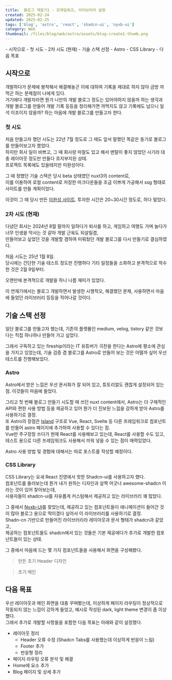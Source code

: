 ```yaml
---  
title:  블로그 개발기1 - 프레임워크, 라이브러리 설정  
created: 2025-02-24  
updated: 2025-02-25  
tags: ['blog', 'astro', 'react', 'shadcn-ui', 'nyxb-ui']  
category: Web  
thumbnail: /files/blog/web/astro/assets/blog-create1-thumb.png  
---  
```

  
  
<TableOfContents server:defer>  
- 시작으로  
  - 첫 시도  
  - 2차 시도 (현재)  
- 기술 스택 선정  
  - Astro  
  - CSS Library  
- 다음 목표  
</TableOfContents>  
  
  
<ImageLoader src="/files/blog/web/astro/assets/blog-create1-thumb.png" alt="blog-create1-thumb" />  
  
## 시작으로  
  
개발하다가 문제에 봉착해서 해결해놓곤 이에 대하여 기록을 제대로 하지 않아 금방 까먹곤 하는 문제점이 나에게 있다.  
거기에다 개발자라면 뭔가 나만의 개발 블로그 정도는 있어야하지 않을까 하는 생각과  
개발 블로그를 만들어 개발 기록 등등을 정리해가면 까먹지도 않고 기록에도 남으니 일석 이조이지 않을까? 하는 마음에 개발 블로그를 만들고자 한다.  
  
### 첫 시도  
  
처음 만들고자 했던 시도는 22년 7월 정도로 그 때도 앞서 말했던 똑같은 동기로 블로그를 만들어보고자 했었다.  
하지만 회사 일이 바쁘고, 그 때 회사랑 마찰도 있고 해서 멘탈이 좋지 않았던 시기라 대충 레이아웃 정도만 만들다 흐지부지된 상태.  
프로젝트 목록에도 있을테지만 미완성이다.  
  
  
  
그 때 정했던 기술 스택은 당시 beta 상태였던 nuxt3의 content로,  
이를 이용하여 로컬 content로 저장한 마크다운들을 조금 이쁘게 가공해서 ssg 형태로 사이트를 만들 계획이었다.  
  
이것이 그 때 당시 만든 [미완성 사이트](https://jundev-blog.netlify.app/). 투자한 시간은 20~30시간 정도로, 하다 말았다.  
<ImageLoader src="/files/blog/web/astro/assets/blog-create1-before.png" alt="blog-create1-before" />  
  
### 2차 시도 (현재)  
  
다녔던 회사는 2024년 8월 말까지 일하다가 퇴사를 하고, 게임하고 여행도 가며 놀다가 너무 인생을 막사는 것 같아 개발 근육도 되살릴겸,  
만들어보고 싶었던 것을 개발할 겸하여  미뤄뒀던 개발 블로그를 다시 만들기로 결심하였다.  
  
  
  
처음 시도는 25년 1월 8일.  
당시에는 간단한 기술 테스트 정도만 진행하다 기타 일정들을 소화하고 본격적으로 착수한 것은 2월 9일부터.  
  
오랜만에 본격적으로 개발을 하니 나름 재미가 있었다.  
  
  
  
이 연재기에서는 블로그 개발하면서 발생한 시행착오, 해결했던 문제, 사용하면서 마음에 들었던 라이브러리 등등을 적어나갈 것이다.  
  
## 기술 스택 선정  
  
일단 블로그를 만들고자 했는데, 기존의 플랫폼인 medium, velog, tistory 같은 것보다는 직접 하나하나 만들어 가고 싶었다.  
  
그래서 구독하고 있는 fireship이라는 IT 유튜버가 극찬을 한다는 Astro에 평소에 관심을 가지고 있었는데, 기술 검증 겸 블로그를 Astro로 만들어 보는 것은 어떨까 싶어 우선 테스트를 진행해보았다.  
  
### Astro  
  
Astro에서 받은 느낌은 우선 문서화가 잘 되어 있고, 튜토리얼도 괜찮게 설정되어 있는 점. 이것들이 마음에 들었다.  
  
그리고 첫 번째 블로그 만들기 시도할 때 쓰던 nuxt content에서, Astro는 더 구체적인 API와 편한 사용 방법 등을 제공하고 있어 뭔가 더 진보된 느낌을 강하게 받아 Astro를 사용하기로 결정.  
또 Astro의 장점은 [Island](https://docs.astro.build/ko/concepts/islands/) 구조로 Vue, React, Svelte 등 다른 프레임워크로 컴포넌트를 만들어 astro 페이지에 추가하여 사용할 수 있다는 점.  
Vue만 주구장창 쓰다가 현재 React를 사용해보고 있는데, React를 사용할 수도 있고, 테스트 용으로 다른 프레임워크도 사용해서 끼워 넣을 수 있는 점이 매력있었다.  
  
  
  
Astro 사용 방법 및 경험에 대해서는 따로 포스트를 작성할 예정이다.  
  
### CSS Library  
  
CSS Library는 요새 React 진영에서 핫한 Shadcn-ui를 사용하고자 했다.  
컴포넌트를 둘러보는데 뭔가 내가 원하는 디자인과  살짝 어긋나 awesome-shadcn 이라는 것이 있어 찾아보는데,  
사용자들이 shadcn-ui를 자유롭게 커스텀해서 제공하고 있는 라이브러리 꽤 많았다.  
  
  
  
그 중에서 [Nyxb-UI](https://nyxbui.design/)를 찾았는데, 제공하고 있는 컴포넌트들이 애니메이션이 들어간 것이 많아 블로그 용으로 딱이겠다 싶어서 이 라이브러리를 사용하기로 결정.  
Shadn-cn 기반으로 만들어진 라이브러리라 레이아웃과 문서 형태가 shadcn과 같았고,  
제공하는 컴포넌트들도 shadcn에서 있는 것들은 기본 제공에다가 추가로 개발한 컴포넌트들이 있는 상태.  
  
  
  
그 중에서 마음에 드는 몇 가지 컴포넌트들을 사용해서 화면을 구성해봤다.  
  
> 만든 초기 Header 디자인  
  
<ImageLoader src="/files/blog/web/astro/assets/blog-create1-header.png" alt="blog-create1-header" />  
  
> 초기 메인  
  
<ImageLoader src="/files/blog/web/astro/assets/blog-create1-main.gif" alt="blog-create1-main" />  
  
## 다음 목표  
  
우선 레이아웃과 메인 화면을 대충 꾸며봤는데, 이상하게 페이지 라우팅이 정상적으로 작동되지 않는 느낌이 강하게 들었고, 예시로 작성된 dark, light theme 변경이 좀 이상했다.  
그래서 추가로 개발할 사항들을 포함한 다음 목표는 아래와 같이 설정했다.  
  
- 레이아웃 정리  
  - Header 오류 수정 (Shadcn Tabs를 사용했는데 이상하게 반응이 느림)  
  - Footer 추가  
  - 반응형 정리  
- 페이지 라우팅 오류 분석 및 해결  
- Home에 요소 추가  
- Blog 페이지 및 상세 추가  
  
  
  